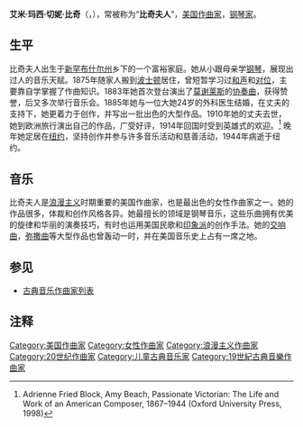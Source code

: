 {{Infobox classical
| 中文名 = 比奇夫人
| 画像 = Amy Beach.jpg
| 附注 =      
| 原文名 = Amy Marcy Cheney Beach
| 国别 = 美国    
| 出生日期 = 1867年9月5日
| 出生地 = 新罕布什尔州亨尼克镇
| 逝世日期 = 1944年12月27日(77歲)
| 逝世地 = 纽约
| 所属时期 = 浪漫主义，20世纪
| 所属乐派 = 第二新英格兰乐派
| 擅长作品类型 = 管弦乐，室内乐，钢琴独奏曲，艺术歌曲
| 代表作 = 高卢交响曲，钢琴协奏曲，小提琴奏鸣曲，大量钢琴小品，艺术歌曲等
| 师从 = 
| 学生 = 
| 官方网站 = 
}}

'''艾米·玛西·切妮·比奇'''（{{lang-en|'''Amy Marcy Cheney Beach'''}}，{{bd|1867年|9月5日|1944年|12月27日|catIdx=B}}），常被称为“'''比奇夫人'''”，[[美国|美国]][[作曲家|作曲家]]，[[钢琴家|钢琴家]]。

==生平==
比奇夫人出生于[[新罕布什尔州|新罕布什尔州]]乡下的一个富裕家庭。她从小跟母亲学[[钢琴|钢琴]]，展现出过人的音乐天赋。1875年随家人搬到[[波士顿|波士顿]]居住，曾短暂学习过[[和声|和声]]和[[对位|对位]]，主要靠自学掌握了作曲知识。1883年她首次登台演出了[[莫谢莱斯|莫谢莱斯]]的[[协奏曲|协奏曲]]，获得赞誉，后又多次举行音乐会。1885年她与一位大她24岁的外科医生结婚，在丈夫的支持下，她更着力于创作，并写出一批出色的大型作品。1910年她的丈夫去世，她到欧洲旅行演出自己的作品，广受好评，1914年回国时受到英雄式的欢迎。<ref>Adrienne Fried Block, Amy Beach, Passionate Victorian: The Life and Work of an American Composer, 1867–1944 (Oxford University Press, 1998)</ref>
晚年她定居在[[纽约|纽约]]，坚持创作并参与许多音乐活动和慈善活动，1944年病逝于纽约。

==音乐==
比奇夫人是[[浪漫主义音乐|浪漫主义]]时期重要的美国作曲家，也是最出色的女性作曲家之一。她的作品很多，体裁和创作风格各异。她最擅长的领域是钢琴音乐，这些乐曲拥有优美的旋律和华丽的演奏技巧，有时也运用美国民歌和[[印象主义音乐|印象派]]的创作手法。她的[[交响曲|交响曲]]，[[弥撒曲|弥撒曲]]等大型作品也曾轰动一时，并在美国音乐史上占有一席之地。

==参见==
* [[古典音乐作曲家列表|古典音乐作曲家列表]]

==注释==
<references/>

{{波士顿六人团}}
{{Authority control}}
{{DEFAULTSORT:Beach, Amy}}
[[Category:美国作曲家|Category:美国作曲家]]
[[Category:女性作曲家|Category:女性作曲家]]
[[Category:浪漫主义作曲家|Category:浪漫主义作曲家]]
[[Category:20世纪作曲家|Category:20世纪作曲家]]
[[Category:儿童古典音乐家|Category:儿童古典音乐家]]
[[Category:19世紀古典音樂作曲家|Category:19世紀古典音樂作曲家]]